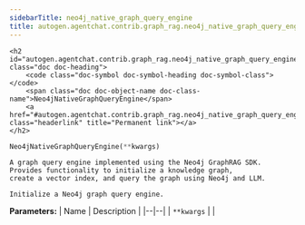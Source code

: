 ```yaml
---
sidebarTitle: neo4j_native_graph_query_engine
title: autogen.agentchat.contrib.graph_rag.neo4j_native_graph_query_engine
---
```


    <h2 id="autogen.agentchat.contrib.graph_rag.neo4j_native_graph_query_engine.Neo4jNativeGraphQueryEngine" class="doc doc-heading">
        <code class="doc-symbol doc-symbol-heading doc-symbol-class"></code>
        <span class="doc doc-object-name doc-class-name">Neo4jNativeGraphQueryEngine</span>
        <a href="#autogen.agentchat.contrib.graph_rag.neo4j_native_graph_query_engine.Neo4jNativeGraphQueryEngine" class="headerlink" title="Permanent link"></a>
    </h2>

```python
Neo4jNativeGraphQueryEngine(**kwargs)
```

    A graph query engine implemented using the Neo4j GraphRAG SDK.
    Provides functionality to initialize a knowledge graph,
    create a vector index, and query the graph using Neo4j and LLM.
    
    Initialize a Neo4j graph query engine.

<b>Parameters:</b>
| Name | Description |
|--|--|
| `**kwargs` |  |